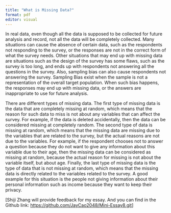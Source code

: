 ```yaml
---
title: "What is Missing Data?"
format: pdf
editor: visual
---
```


In real data, even though all the data is supposed to be collected for future analysis and record, not all the data will be completely collected. Many situations can cause the absence of certain data, such as the respondents not responding to the survey, or the responses are not in the correct form of what the survey needs. Other situations that may end up with missing data are situations such as the design of the survey has some flaws, such as the survey is too long, and ends up with respondents not answering all the questions in the survey. Also, sampling bias can also cause respondents not answering the survey. Sampling Bias exist when the sample is not a representation of the overall target population. When such bias happens, the responses may end up with missing data, or the answers are inappropriate to use for future analysis. 

There are different types of missing data. The first type of missing data is the data that are completely missing at random, which means that the reason for such data to miss is not about any variables that can affect the survey. For example, if the data is deleted accidentally, then the data can be considered missing at completely random. The second type of data is missing at random, which means that the missing data are missing due to the variables that are related to the survey, but the actual reasons are not due to the variables. For example, if the respondent chooses not to answer a question because they do not want to give any information about this variable due to their age, then the missing data can be considered as missing at random, because the actual reason for missing is not about the variable itself, but about age. Finally, the last type of missing data is the type of data that is not missing at random, which means that the missing data is directly related to the variables related to the survey. A good example for this situation is the people not giving information about their personal information such as income because they want to keep their privacy. 

\[Shiji Zhang will provide feedback for my essay. And you can find in the Github link: <https://github.com/JayCao2048/Mini-Essay8.git>\]
